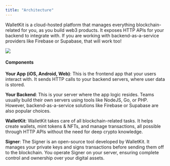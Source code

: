 ```yaml
---
title: "Architecture"
---
```


WalletKit is a cloud-hosted platform that manages everything blockchain-related for you, as you build web3 products. It exposes HTTP APIs for your backend to integrate with. If you are working with backend-as-a-service providers like Firebase or Supabase, that will work too!

![](/images/reference/911a9a6-image.png)

#### Components

**Your App (iOS, Android, Web)**: This is the frontend app that your users interact with. It sends HTTP calls to your backend servers, where user data is stored.

**Your Backend**: This is your server where the app logic resides. Teams usually build their own servers using tools like NodeJS, Go, or PHP. However, backend-as-a-service solutions like Firebase or Supabase are also popular choices.

**WalletKit**: WalletKit takes care of all blockchain-related tasks. It helps create wallets, mint tokens & NFTs, and manage transactions, all possible through HTTP APIs without the need for deep crypto knowledge.

**Signer**: The Signer is an open-source tool developed by WalletKit. It manages your private keys and signs transactions before sending them off to the blockchain. You operate Signer on your server, ensuring complete control and ownership over your digital assets.